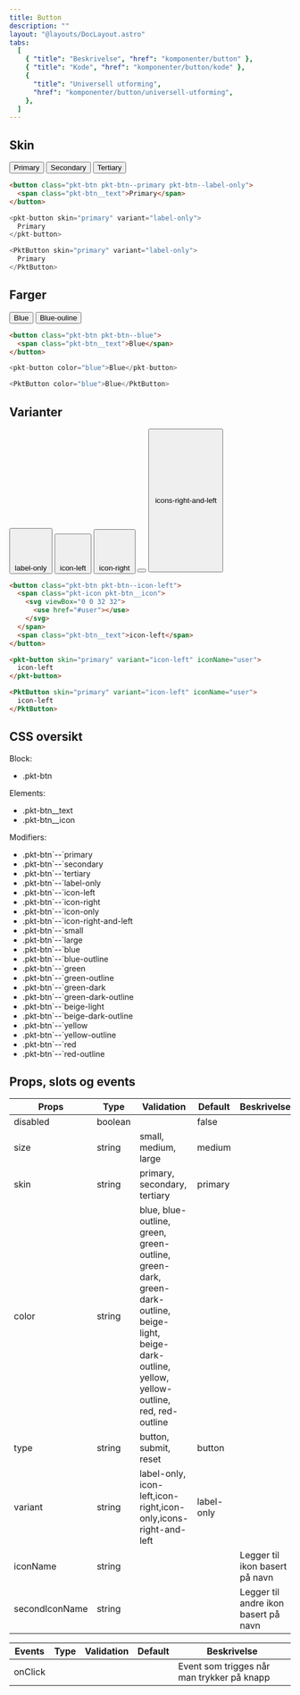```yaml
---
title: Button
description: ""
layout: "@layouts/DocLayout.astro"
tabs:
  [
    { "title": "Beskrivelse", "href": "komponenter/button" },
    { "title": "Kode", "href": "komponenter/button/kode" },
    {
      "title": "Universell utforming",
      "href": "komponenter/button/universell-utforming",
    },
  ]
---
```



## Skin

<CodeExample client:load toggle-mode>
  <button class="pkt-btn pkt-btn--label-only">
    <span class="pkt-btn__text">Primary</span>
  </button>
  <button class="pkt-btn pkt-btn--secondary pkt-btn--label-only">
    <span class="pkt-btn__text">Secondary</span>
  </button>
  <button class="pkt-btn pkt-btn--tertiary pkt-btn--label-only">
    <span class="pkt-btn__text">Tertiary</span>
  </button>
</CodeExample>

<CodeTabs client:only="vue">
<div class="web tabcontent">

```html
<button class="pkt-btn pkt-btn--primary pkt-btn--label-only">
  <span class="pkt-btn__text">Primary</span>
</button>
```

</div>

<div class="vue tabcontent">

```js
<pkt-button skin="primary" variant="label-only">
  Primary
</pkt-button>
```

</div>

<div class="react tabcontent">

```js
<PktButton skin="primary" variant="label-only">
  Primary
</PktButton>
```

</div>
</CodeTabs>

## Farger

<CodeExample client:load toggle-mode>
  <button class="pkt-btn pkt-btn--blue">
    <span class="pkt-btn__text">Blue</span>
  </button>
  <button class="pkt-btn pkt-btn--blue-outline">
    <span class="pkt-btn__text">Blue-ouline</span>
  </button>
</CodeExample>

<CodeTabs client:only="vue">
<div class="web tabcontent">

```html
<button class="pkt-btn pkt-btn--blue">
  <span class="pkt-btn__text">Blue</span>
</button>
```

</div>

<div class="vue tabcontent">

```js
<pkt-button color="blue">Blue</pkt-button>
```

</div>

<div class="react tabcontent">

```js
<PktButton color="blue">Blue</PktButton>
```

</div>
</CodeTabs>

## Varianter

<CodeExample client:load toggle-mode>
  <button class="pkt-btn pkt-btn--label-only">
    <span class="pkt-icon pkt-btn__icon">
      <svg viewBox="0 0 32 32">
        <use href="#user"></use>
      </svg>
    </span>
    <span class="pkt-btn__text">label-only</span>
  </button>
  <button class="pkt-btn pkt-btn--icon-left">
    <span class="pkt-icon pkt-btn__icon">
      <svg viewBox="0 0 32 32">
        <use href="#user"></use>
      </svg>
    </span>
    <span class="pkt-btn__text">icon-left</span>
  </button>
  <button class="pkt-btn pkt-btn--icon-right">
    <span class="pkt-icon pkt-btn__icon">
      <svg viewBox="0 0 32 32">
        <use href="#user"></use>
      </svg>
    </span>
    <span class="pkt-btn__text">icon-right</span>
  </button>
  <button class="pkt-btn pkt-btn--icon-only">
    <span class="pkt-icon pkt-btn__icon">
      <svg viewBox="0 0 32 32">
        <use href="#user"></use>
      </svg>
    </span>
  </button>
  <button class="pkt-btn pkt-btn--icons-right-and-left">
    <span class="pkt-icon pkt-btn__icon">
      <svg viewBox="0 0 32 32">
        <use href="#user"></use>
      </svg>
    </span>
    <span class="pkt-btn__text">icons-right-and-left</span>
    <span class="pkt-icon pkt-btn__icon">
      <svg viewBox="0 0 32 32">
        <use href="#user"></use>
      </svg>
    </span>
  </button>
</CodeExample>

<CodeTabs client:only="vue">
<div class="web tabcontent">

```html
<button class="pkt-btn pkt-btn--icon-left">
  <span class="pkt-icon pkt-btn__icon">
    <svg viewBox="0 0 32 32">
      <use href="#user"></use>
    </svg>
  </span>
  <span class="pkt-btn__text">icon-left</span>
</button>
```

</div>

<div class="vue tabcontent">

```html
<pkt-button skin="primary" variant="icon-left" iconName="user">
  icon-left
</pkt-button>
```

</div>

<div class="react tabcontent">

```html
<PktButton skin="primary" variant="icon-left" iconName="user">
  icon-left
</PktButton>
```

</div>
</CodeTabs>

## CSS oversikt

<div class="pkt-section--grey p-size-20">
  <p class="pkt-txt-18-medium">Block:</p>
  <ul class="pkt-list">
    <li>.pkt-btn</li>
  </ul>
</div>
<div class="pkt-section p-size-20">
  <p class="pkt-txt-18-medium">Elements:</p>
  <ul class="pkt-list">
    <li>.pkt-btn__text</li>
    <li>.pkt-btn__icon</li>
  </ul>
</div>
<div class="pkt-section--grey p-size-20">
  <p class="pkt-txt-18-medium">Modifiers:</p>
  <ul class="pkt-list">
    <li>.pkt-btn`--`primary</li>
    <li>.pkt-btn`--`secondary</li>
    <li>.pkt-btn`--`tertiary</li>
    <li>.pkt-btn`--`label-only</li>
    <li>.pkt-btn`--`icon-left</li>
    <li>.pkt-btn`--`icon-right</li>
    <li>.pkt-btn`--`icon-only</li>
    <li>.pkt-btn`--`icon-right-and-left</li>
    <li>.pkt-btn`--`small</li>
    <li>.pkt-btn`--`large</li>
    <li>.pkt-btn`--`blue</li>
    <li>.pkt-btn`--`blue-outline</li>
    <li>.pkt-btn`--`green</li>
    <li>.pkt-btn`--`green-outline</li>
    <li>.pkt-btn`--`green-dark</li>
    <li>.pkt-btn`--`green-dark-outline</li>
    <li>.pkt-btn`--`beige-light</li>
    <li>.pkt-btn`--`beige-dark-outline</li>
    <li>.pkt-btn`--`yellow</li>
    <li>.pkt-btn`--`yellow-outline</li>
    <li>.pkt-btn`--`red</li>
    <li>.pkt-btn`--`red-outline</li>
  </ul>
</div>

## Props, slots og events

| Props          | Type    | Validation                                                                                                                                          | Default    | Beskrivelse                          |
| -------------- | ------- | --------------------------------------------------------------------------------------------------------------------------------------------------- | ---------- | ------------------------------------ |
| disabled       | boolean |                                                                                                                                                     | false      |                                      |
| size           | string  | small, medium, large                                                                                                                                | medium     |                                      |
| skin           | string  | primary, secondary, tertiary                                                                                                                        | primary    |                                      |
| color          | string  | blue, blue-outline, green, green-outline, green-dark, green-dark-outline, beige-light, beige-dark-outline, yellow, yellow-outline, red, red-outline |            |                                      |
| type           | string  | button, submit, reset                                                                                                                               | button     |                                      |
| variant        | string  | label-only, icon-left,icon-right,icon-only,icons-right-and-left                                                                                     | label-only |                                      |
| iconName       | string  |                                                                                                                                                     |            | Legger til ikon basert på navn       |
| secondIconName | string  |                                                                                                                                                     |            | Legger til andre ikon basert på navn |

| Events  | Type | Validation | Default | Beskrivelse                                |
| ------- | ---- | ---------- | ------- | ------------------------------------------ |
| onClick |      |            |         | Event som trigges når man trykker på knapp |
